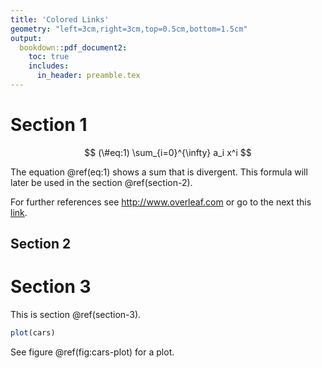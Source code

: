 ```yaml
---
title: 'Colored Links'
geometry: "left=3cm,right=3cm,top=0.5cm,bottom=1.5cm"
output: 
  bookdown::pdf_document2:
    toc: true
    includes:
      in_header: preamble.tex
---
```


# Section 1


$$
(\#eq:1)
\sum_{i=0}^{\infty} a_i x^i
$$

The equation \@ref(eq:1) shows a sum that is divergent. This formula 
will later be used in the section \@ref(section-2).

For further references see <http://www.overleaf.com> or go to the next this [link](http://www.overleaf.com).

## Section 2

# Section 3

This is section \@ref(section-3). 

```r
plot(cars)
```

See figure \@ref(fig:cars-plot) for a plot.
